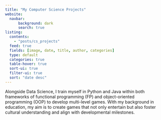 ```yaml
---
title: "My Computer Science Projects"
website: 
  navbar:
      background: dark
      search: true
listing:
  contents:
    - "posts/cs_projects"
  feed: true
  fields: [image, date, title, author, categories]
  type: default
  categories: true
  table-hover: true
  sort-ui: true
  filter-ui: true
  sort: "date desc"
---
```


Alongside Data Science, I train myself in Python and Java within both frameworks of functional programming (FP) and object-oriented programming (OOP) to develop multi-level games. With my background in education, my aim is to create games that not only entertain but also foster cultural understanding and align with developmental milestones.